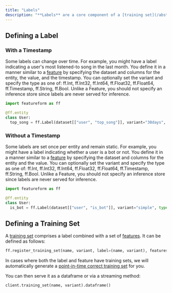 ```yaml
---
title: "Labels"
description: "**Labels** are a core component of a [training set](/abstractions/training-set). A model relies on a set of [features](/abstractions/feature) to make an inference. During the training process, this inference is compared to a label, and the model is adjusted incrementally."
---
```


## Defining a Label

### With a Timestamp

Some labels can change over time. For example, you might have a label indicating a user's most listened-to song in the last month. You define it in a manner similar to a [feature](/abstractions/feature) by specifying the dataset and columns for the entity, the value, and the timestamp. You can optionally set the variant and specify the type as one of: ff.Int, ff.Int32, ff.Int64, ff.Float32, ff.Float64, ff.Timestamp, ff.String, ff.Bool. Unlike a Feature, you should not specify an inference store since labels are never served for inference.

```python
import featureform as ff

@ff.entity
class User:
  top_song = ff.Label(dataset[["user", "top_song"]], variant="30days", type=ff.String)
```

### Without a Timestamp

Some labels are set once per entity and remain static. For example, you might have a label indicating whether a user is a bot or not. You define it in a manner similar to a [feature](/abstractions/feature) by specifying the dataset and columns for the entity and the value. You can optionally set the variant and specify the type as one of: ff.Int, ff.Int32, ff.Int64, ff.Float32, ff.Float64, ff.Timestamp, ff.String, ff.Bool. Unlike a Feature, you should not specify an inference store since labels are never served for inference.

```python
import featureform as ff

@ff.entity
class User:
  is_bot = ff.Label(dataset[["user", "is_bot"]], variant="simple", type=ff.Bool)
```

## Defining a Training Set

A [training set](training-set.md) comprises a label combined with a set of [features](/abstractions/feature). It can be defined as follows:

```python
ff.register_training_set(name, variant, label=(name, variant), features=[(name, variant)])
```

In cases where both the label and feature have training sets, we will automatically generate a [point-in-time correct training set](../concepts/point-in-time-correctness-historical-features-timeseries-data) for you.

You can then serve it as a dataframe or via a streaming method:

```python
client.training_set(name, variant).dataframe()
```
